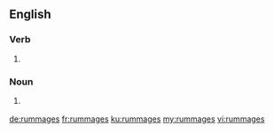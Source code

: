 ==English==

===Verb===
{{head|en}}

# {{en-third-person singular of|rummage}}

===Noun===
{{head|en|plural}}

# {{context|obsolete|lang=en}} {{plural of|rummage|lang=en|nocat=1}}

[[de:rummages]]
[[fr:rummages]]
[[ku:rummages]]
[[my:rummages]]
[[vi:rummages]]